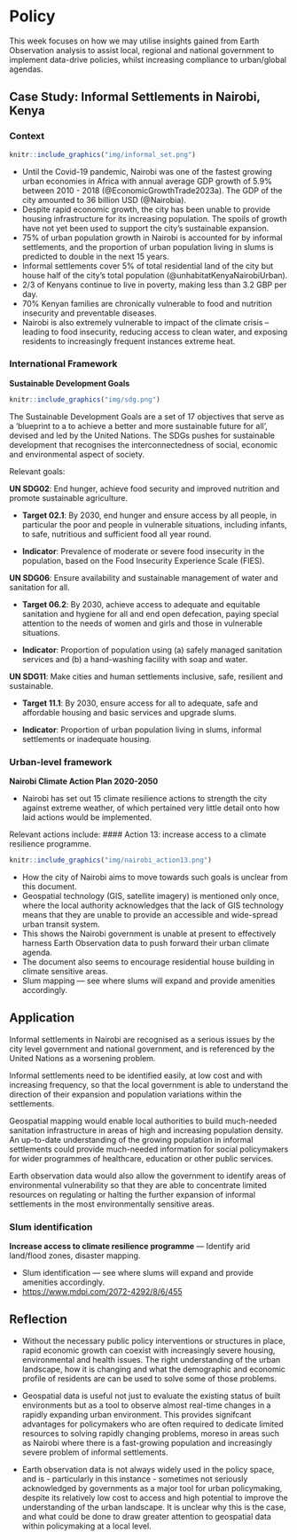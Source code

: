 # Policy

This week focuses on how we may utilise insights gained from Earth Observation analysis to assist local, regional and national government to implement data-drive policies, whilst increasing compliance to urban/global agendas.

## Case Study: Informal Settlements in Nairobi, Kenya

### Context

```r
knitr::include_graphics("img/informal_set.png")
```

-   Until the Covid-19 pandemic, Nairobi was one of the fastest growing urban economies in Africa with annual average GDP growth of 5.9% between 2010 - 2018 (@EconomicGrowthTrade2023a). The GDP of the city amounted to 36 billion USD (@Nairobia).
-   Despite rapid economic growth, the city has been unable to provide housing infrastructure for its increasing population. The spoils of growth have not yet been used to support the city's sustainable expansion.
-   75% of urban population growth in Nairobi is accounted for by informal settlements, and the proportion of urban population living in slums is predicted to double in the next 15 years.
-   Informal settlements cover 5% of total residential land of the city but house half of the city's total population (@unhabitatKenyaNairobiUrban).
-   2/3 of Kenyans continue to live in poverty, making less than 3.2 GBP per day.
-   70% Kenyan families are chronically vulnerable to food and nutrition insecurity and preventable diseases.
-   Nairobi is also extremely vulnerable to impact of the climate crisis -- leading to food insecurity, reducing access to clean water, and exposing residents to increasingly frequent instances extreme heat.

### International Framework

**Sustainable Development Goals**

```r
knitr::include_graphics("img/sdg.png")
```

The Sustainable Development Goals are a set of 17 objectives that serve as a 'blueprint to a to achieve a better and more sustainable future for all', devised and led by the United Nations. The SDGs pushes for sustainable development that recognises the interconnectedness of social, economic and environmental aspect of society.

Relevant goals:

**UN SDG02**: End hunger, achieve food security and improved nutrition and promote sustainable agriculture.

-   **Target 02.1**: By 2030, end hunger and ensure access by all people, in particular the poor and people in vulnerable situations, including infants, to safe, nutritious and sufficient food all year round.

-   **Indicator**: Prevalence of moderate or severe food insecurity in the population, based on the Food Insecurity Experience Scale (FIES).

**UN SDG06**: Ensure availability and sustainable management of water and sanitation for all.

-   **Target 06.2**: By 2030, achieve access to adequate and equitable sanitation and hygiene for all and end open defecation, paying special attention to the needs of women and girls and those in vulnerable situations.

-   **Indicator**: Proportion of population using (a) safely managed sanitation services and (b) a hand-washing facility with soap and water.

**UN SDG11**: Make cities and human settlements inclusive, safe, resilient and sustainable.

-   **Target 11.1**: By 2030, ensure access for all to adequate, safe and affordable housing and basic services and upgrade slums.

-   **Indicator**: Proportion of urban population living in slums, informal settlements or inadequate housing.

### Urban-level framework

**Nairobi Climate Action Plan 2020-2050**

-   Nairobi has set out 15 climate resilience actions to strength the city against extreme weather, of which pertained very little detail onto how laid actions would be implemented.

Relevant actions include: \#### Action 13: increase access to a climate resilience programme.

```r
knitr::include_graphics("img/nairobi_action13.png")
```

-   How the city of Nairobi aims to move towards such goals is unclear from this document.
-   Geospatial technology (GIS, satellite imagery) is mentioned only once, where the local authority acknowledges that the lack of GIS technology means that they are unable to provide an accessible and wide-spread urban transit system.
-   This shows the Nairobi government is unable at present to effectively harness Earth Observation data to push forward their urban climate agenda.
-   The document also seems to encourage residential house building in climate sensitive areas.
-   Slum mapping --- see where slums will expand and provide amenities accordingly.

## Application

Informal settlements in Nairobi are recognised as a serious issues by the city level government and national government, and is referenced by the United Nations as a worsening problem.

Informal settlements need to be identified easily, at low cost and with increasing frequency, so that the local government is able to understand the direction of their expansion and population variations within the settlements.

Geospatial mapping would enable local authorities to build much-needed sanitation infrastructure in areas of high and increasing population density. An up-to-date understanding of the growing population in informal settlements could provide much-needed information for social policymakers for wider programmes of healthcare, education or other public services.

Earth observation data would also allow the government to identify areas of environmental vulnerability so that they are able to concentrate limited resources on regulating or halting the further expansion of informal settlements in the most environmentally sensitive areas.

### Slum identification

**Increase access to climate resilience programme** --- Identify arid land/flood zones, disaster mapping.

-   Slum identification --- see where slums will expand and provide amenities accordingly.
-   <https://www.mdpi.com/2072-4292/8/6/455>

## Reflection

-   Without the necessary public policy interventions or structures in place, rapid economic growth can coexist with increasingly severe housing, environmental and health issues. The right understanding of the urban landscape, how it is changing and what the demographic and economic profile of residents are can be used to solve some of those problems.

-   Geospatial data is useful not just to evaluate the existing status of built environments but as a tool to observe almost real-time changes in a rapidly expanding urban environment. This provides signifcant advantages for policymakers who are often required to dedicate limited resources to solving rapidly changing problems, moreso in areas such as Nairobi where there is a fast-growing population and increasingly severe problem of informal settlements.

-   Earth observation data is not always widely used in the policy space, and is - particularly in this instance - sometimes not seriously acknowledged by governments as a major tool for urban policymaking, despite its relatively low cost to access and high potential to improve the understanding of the urban landscape. It is unclear why this is the case, and what could be done to draw greater attention to geospatial data within policymaking at a local level.
